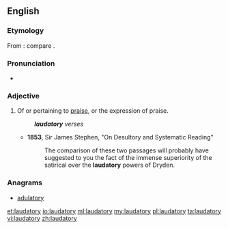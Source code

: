 ==English==

===Etymology===
From {{etyl|la}} {{term|laudatorius|lang=la}}: compare {{etyl|fro}} {{term|laudatoire}}.

===Pronunciation===
* {{a|UK}} {{IPA|/ˈlɔːdətɹi/}} {{X-SAMPA|/"lO:d@tr\i/}}

===Adjective===
{{en-adj}}

# Of or pertaining to [[praise]], or the expression of praise.
#: '''''laudatory''' verses''
#* '''1853''', Sir James Stephen, "On Desultory and Systematic Reading"
#*: The comparison of these two passages will probably have suggested to you the fact of the immense superiority of the satirical over the '''laudatory''' powers of Dryden.

===Anagrams===
* [[adulatory#English|adulatory]]

[[et:laudatory]]
[[io:laudatory]]
[[ml:laudatory]]
[[my:laudatory]]
[[pl:laudatory]]
[[ta:laudatory]]
[[vi:laudatory]]
[[zh:laudatory]]